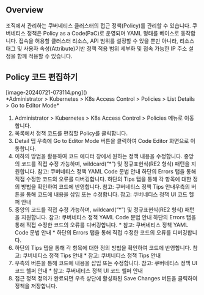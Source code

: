 ## Overview
조직에서 관리하는 쿠버네티스 클러스터의 접근 정책(Policy)를 관리할 수 있습니다. 쿠버네티스 정책은 Policy as a Code(PaC)로 운영되며 YAML 형태를 베이스로 동작합니다. 접속을 허용할 클러스터 리소스, API 범위를 설정할 수 있을 뿐만 아니라, 리소스 태그 및 사용자 속성(Attribute)기반 정책 적용 범위 세부화 및 접속 가능한 IP 주소 설정을 함께 적용할 수 있습니다.

## Policy 코드 편집하기
<p align="center">
<div>[image-20240721-073114.png]()</div>
*Administrator &gt; Kubernetes &gt; K8s Access Control &gt; Policies &gt; List Details &gt; Go to Editor Mode*
</p>

1. Administrator > Kubernetes > K8s Access Control > Policies 메뉴로 이동합니다.
2. 목록에서 정책 코드를 편집할 Policy를 클릭합니다.
3. Detail 탭 우측에 Go to Editor Mode 버튼을 클릭하여 Code Editor 화면으로 이동합니다.
4. 이하의 방법을 활용하여 코드 에디터 창에서 원하는 정책 내용을 수정합니다. 중앙의 코드를 직접 수정 가능하며, wildcard(“*”) 및 정규표현식(RE2 형식) 패턴을 지원합니다. 참고: 쿠버네티스 정책 YAML Code 문법 안내 하단의 Errors 탭을 통해 직접 수정한 코드의 오류를 디버깅합니다. 하단의 Tips 탭을 통해 각 항목에 대한 정의 방법을 확인하여 코드에 반영합니다. 참고: 쿠버네티스 정책 Tips 안내우측의 버튼을 통해 코드에 내용을 삽입 또는 수정합니다. 참고: 쿠버네티스 정책 UI 코드 헬퍼 안내
  1. 중앙의 코드를 직접 수정 가능하며, wildcard(“*”) 및 정규표현식(RE2 형식) 패턴을 지원합니다. 참고: 쿠버네티스 정책 YAML Code 문법 안내 하단의 Errors 탭을 통해 직접 수정한 코드의 오류를 디버깅합니다.
    * 참고: 쿠버네티스 정책 YAML Code 문법 안내
    * 하단의 Errors 탭을 통해 직접 수정한 코드의 오류를 디버깅합니다.
  2. 하단의 Tips 탭을 통해 각 항목에 대한 정의 방법을 확인하여 코드에 반영합니다. 참고: 쿠버네티스 정책 Tips 안내
    * 참고: 쿠버네티스 정책 Tips 안내
  3. 우측의 버튼을 통해 코드에 내용을 삽입 또는 수정합니다. 참고: 쿠버네티스 정책 UI 코드 헬퍼 안내
    * 참고: 쿠버네티스 정책 UI 코드 헬퍼 안내
5. 접근 정책 정의가 완료되면 우측 상단에 활성화된 Save Changes 버튼을 클릭하여 정책을 저장합니다.
